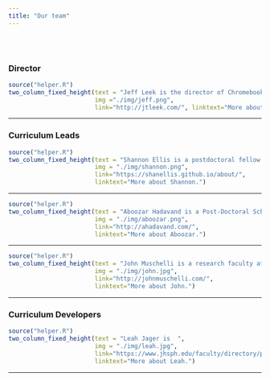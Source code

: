 ```yaml
---
title: "Our team"
---
```



</br></br>

### __Director__

```r
source("helper.R")
two_column_fixed_height(text = "Jeff Leek is the director of Chromebook Data Science. He has taught millions of people data science online through massive online open courses. He is also an associate professor at Johns Hopkins Bloomberg School of Public Health and co-director of the Johns Hopkins Data Science Lab. ",
                        img ="./img/jeff.png",
                        link="http://jtleek.com/", linktext="More about Jeff")
```

-----


### __Curriculum Leads__

```r
source("helper.R")
two_column_fixed_height(text = "Shannon Ellis is a postdoctoral fellow in the biostatistics department at the Johns Hopkins Bloomberg School of Public Health who is working on machine learning for predicting phenotypes like tissue, sex, and age from gene expression data. ",
                        img = "./img/shannon.png",
                        link="https://shanellis.github.io/about/",
                        linktext="More about Shannon.")
```

-------

```r
source("helper.R")
two_column_fixed_height(text = "Aboozar Hadavand is a Post-Doctoral Scholar at Johns Hopkins Bloomberg School of Public Health. His current research involves analyzing MOOC data and the effectiveness of job training with Chromebook Data Science ",
                        img = "./img/aboozar.png",
                        link="http://ahadavand.com/",
                        linktext="More about Aboozar.")
```

-----

```r
source("helper.R")
two_column_fixed_height(text = "John Muschelli is a research faculty at Johns Hopkins Bloomberg School of Public Health. He has created over 30 packages for data analysis and works in statistical data analysis of neuroimaging data. ",
                        img = "./img/john.jpg",
                        link="http://johnmuschelli.com/",
                        linktext="More about John.")
```

-----


### __Curriculum Developers__

```r
source("helper.R")
two_column_fixed_height(text = "Leah Jager is  ",
                        img = "./img/leah.jpg",
                        link="https://www.jhsph.edu/faculty/directory/profile/2909/leah-r-jager",
                        linktext="More about Leah.")
```



-------



